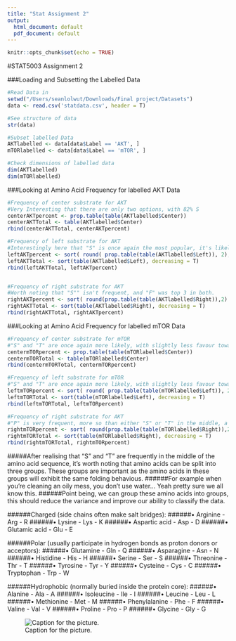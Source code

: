 ```yaml
---
title: "Stat Assignment 2"
output:
  html_document: default
  pdf_document: default
---
```


```r
knitr::opts_chunk$set(echo = TRUE)
```
#STAT5003 Assignment 2

###Loading and Subsetting the Labelled Data
```r
#Read Data in
setwd("/Users/seanlolwut/Downloads/Final project/Datasets")
data <- read.csv('statdata.csv', header = T)

#See structure of data
str(data)

#Subset labelled Data
AKTlabelled <- data[data$Label == 'AKT', ]
mTORlabelled <- data[data$Label == 'mTOR', ]

#Check dimensions of labelled data
dim(AKTlabelled)
dim(mTORlabelled)


```


###Looking at Amino Acid Frequency for labelled AKT Data
```r
#Frequency of center substrate for AKT
#Very Interesting that there are only two options, with 82% S
centerAKTpercent <- prop.table(table(AKTlabelled$Center))
centerAKTTotal <- table(AKTlabelled$Center)
rbind(centerAKTTotal, centerAKTpercent)

#Frequency of left substrate for AKT
#Interestingly here that "S" is once again the most popular, it's likely that binding sites with an "S" close to the phosphorylation site are substrates of AKT (obviously in this case since it's labelled) but show a decrease in sensitivity to Insulin (For note -- if you put the key (enzyme) in the lock (substrate) it will fold to better fit the key (kind of like a magnet), even if S isn't the exact phosphorylation site, if it's close it will still fold and lead to a reaction, probably just weaker.
leftAKTpercent <- sort( round( prop.table(table(AKTlabelled$Left)), 2), decreasing = T)
leftAKTTotal <- sort(table(AKTlabelled$Left), decreasing = T)
rbind(leftAKTTotal, leftAKTpercent)


#Frequency of right substrate for AKT
#Worth noting that "S"" isn't frequent, and "F" was top 3 in both.
rightAKTpercent <- sort( round(prop.table(table(AKTlabelled$Right)),2) , decreasing = T)
rightAKTTotal <- sort(table(AKTlabelled$Right), decreasing = T)
rbind(rightAKTTotal, rightAKTpercent)
```


###Looking at Amino Acid Frequency for labelled mTOR Data
```r
#Frequency of center substrate for mTOR
#"S" and "T" are once again more likely, with slightly less favour towards "S"
centermTORpercent <- prop.table(table(mTORlabelled$Center))
centermTORTotal <- table(mTORlabelled$Center)
rbind(centermTORTotal, centermTORpercent)

#Frequency of left substrate for mTOR
#"S" and "T" are once again more likely, with slightly less favour towards "S"
leftmTORpercent <- sort( round( prop.table(table(mTORlabelled$Left)), 2), decreasing = T)
leftmTORTotal <- sort(table(mTORlabelled$Left), decreasing = T)
rbind(leftmTORTotal, leftmTORpercent)

#Frequency of right substrate for AKT
#"P" is very frequent, more so than either "S" or "T" in the middle, a key find.
rightmTORpercent <- sort( round(prop.table(table(mTORlabelled$Right)),2) , decreasing = T)
rightmTORTotal <- sort(table(mTORlabelled$Right), decreasing = T)
rbind(rightmTORTotal, rightmTORpercent)
```

#####After realising that "S" and "T" are frequently in the middle of the amino acid sequence, it's worth noting that amino acids can be split into three groups. These groups are important as the amino acids in these groups will exhibit the same folding behavious. 
######For example when you're cleaning an oily mess, you don't use water... Yeah pretty sure we all know this.
######Point being, we can group these amino acids into groups, this should reduce the variance and improve our ability to classify the data.

######Charged (side chains often make salt bridges):
######•	Arginine - Arg - R 
######•	Lysine - Lys - K 
######•	Aspartic acid - Asp - D 
######•	Glutamic acid - Glu - E 

######Polar (usually participate in hydrogen bonds as proton donors or acceptors):
######•	Glutamine - Gln - Q 
######•	Asparagine - Asn - N 
######•	Histidine - His - H 
######•	Serine - Ser - S 
######•	Threonine - Thr - T 
######•	Tyrosine - Tyr - Y 
######•	Cysteine - Cys - C 
######•	Tryptophan - Trp - W 

######Hydrophobic (normally buried inside the protein core):
######•	Alanine - Ala - A 
######•	Isoleucine - Ile - I 
######•	Leucine - Leu - L 
######•	Methionine - Met - M 
######•	Phenylalanine - Phe - F 
######•	Valine - Val - V 
######•	Proline - Pro - P 
######•	Glycine - Gly - G 

![Caption for the picture.](https://upload.wikimedia.org/wikipedia/commons/thumb/a/a9/Amino_Acids.svg/624px-Amino_Acids.svg.png)
